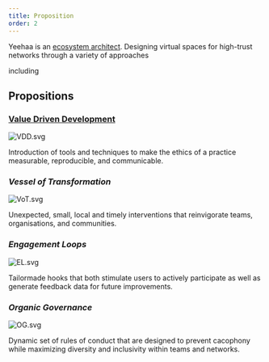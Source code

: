 ```yaml
---
title: Proposition
order: 2
---
```


Yeehaa is an [ecosystem architect](../../Notes/Ecosystem%20Architecture.md). Designing virtual spaces for high-trust networks through a variety of approaches 

including

## Propositions

### [Value Driven Development](../Work/Value%20Driven%20Development.md)

![VDD.svg](../images/VDD.svg)

Introduction of tools and techniques to make the ethics of a practice measurable, reproducible, and communicable.

### *Vessel of Transformation*

![VoT.svg](../images/VoT.svg)

Unexpected, small, local and timely interventions that reinvigorate teams, organisations, and communities.

### *Engagement Loops*

![EL.svg](../images/EL.svg)

Tailormade hooks that both stimulate users to actively participate as well as generate feedback data for future improvements.

### *Organic Governance*

![OG.svg](../images/OG.svg)

Dynamic set of rules of conduct that are designed to prevent cacophony while maximizing diversity and inclusivity within teams and networks.

